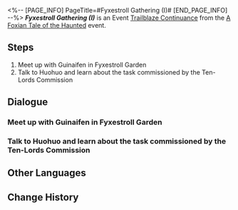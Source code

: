 <%-- [PAGE_INFO]
PageTitle=#Fyxestroll Gathering (I)#
[END_PAGE_INFO] --%>
{{Stub|Dialogue.}}
{{Mission Infobox
|id            = 8015191
|title         = 
|image         = <!--Mission Fyxestroll Gathering (I).png-->
|type          = Trailblaze Continuance
|event_name    = A Foxian Tale of the Haunted
|chapter       = A Foxian Tale of the Haunted
|requirements  = 
* [[Trailblaze Continuance]] ''[[Sojourners' Ghastly Reverie]]'' completed
* Reach phase 1 in [[A Foxian Tale of the Haunted]]
|summary       = Summoned by the Ten-Lords Commission, you have established the "Ten-Lords Commission Special Operations Team for the Heliobi Containment Breach Incident."<br />Now, you need to collect clues about the escaped heliobi from the Ghostly Grove.
|characters    = Cirrus; Guinaifen; Hanya; Huohuo; Jing Yuan; Sushang; Tail; Trailblazer
|startLocation = [[The Xianzhou Luofu]] - [[Fyxestroll Garden]]
|world         = The Xianzhou Luofu
|area          = Fyxestroll Garden
|prev          = Sojourners' Ghastly Reverie
|next          = Twin Bond
|rewards       = 
}}
'''''Fyxestroll Gathering (I)''''' is an Event [[Trailblaze Continuance]] from the [[A Foxian Tale of the Haunted]] event.

==Steps==
# Meet up with Guinaifen in Fyxestroll Garden
# Talk to Huohuo and learn about the task commissioned by the Ten-Lords Commission

<!--
==Gameplay Notes==

--><!--
==Trial Character==

-->
==Dialogue==
{{Stub Dialogue}}
{{Dialogue End}}

===Meet up with Guinaifen in Fyxestroll Garden{{subst:void|<!--801519102-->}}===
{{Mission Description|type=continuance|location=Fyxestroll Garden|update|The harrowing adventure in Fyxestroll Garden is an experience you hesitate to recount, but you simply cannot escape the mischievous hand of fate. Your next adventure begins with your blind faith in Little Gui's message, just as it did before.}}
{{Dialogue Start}}
:{{tx}}
{{Dialogue End}}

===Talk to Huohuo and learn about the task commissioned by the Ten-Lords Commission{{subst:void|<!--801519103-->}}===
{{Mission Description|type=continuance|location=Fyxestroll Garden|update|When you arrive at Fyxestroll Garden, a ghost-hunting squad is already assembled &mdash; organized under the grace of the Ten-Lords Commission, no less. Guinaifen intends to find information about escaped heliobi using the most prominent website on supernatural phenomena on the Xianzhou Luofu. Could this be the beginning of yet another tumultuous adventure?}}
{{Dialogue Start}}
:{{tx}}
{{Dialogue End}}

==Other Languages==
{{Other Languages
|en   = Fyxestroll Gathering (I)
|zhs  = 绥园聚首•其一
|zht  = 綏園聚首•其一
|ja   = 綏園の集い・其の一
|ko   = 유원에서의 회합•1
|es   = Reunión en el Jardín del Sosiego&nbsp;I
|fr   = Réunion au Jardin de vulpeflâne I
|ru   = Встреча в Саду безмятежности I
|th   = สวนเฮี้ยนแดนสงัด 1
|vi   = Tập Hợp Tại Khu Vườn Tĩnh Mịch 1
|de   = Versammlung im Fuchsfeengarten I
|id   = Pertemuan Fyxestroll Garden 1
|pt   = Encontro Flamavulpe (I)
}}

==Change History==
{{Change History|1.5}}
